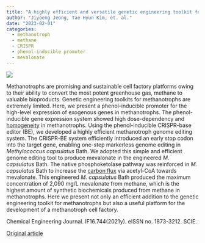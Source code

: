 ```yaml
---
title: "A highly efficient and versatile genetic engineering toolkit for a methanotrph-based biorefinery"
author: "Jiyoeng Jeong, Tae Hyun Kim, et. al."
date: "2023-02-01"
categories:
  - methanotroph
  - methane
  - CRISPR
  - phenol-inducible promoter
  - mevalonate
---
```


![](images/image-1220142712.png)

Methanotrophs are promising and sustainable cell factory platforms owing to their ability to convert the most potent greenhouse gas, methane to valuable bioproducts. Genetic engineering toolkits for methanotrophs are extremely limited. Here, we present a phenol-inducible promoter for the high-level expression of exogenous genes in methanotrophs. The phenol-inducible gene expression system showed high dose-dependency and [homogeneity](https://www.sciencedirect.com/topics/earth-and-planetary-sciences/homogeneity "Learn more about homogeneity from ScienceDirect's AI-generated Topic Pages") in methanotrophs. Using the phenol-inducible CRISPR-base editor (BE), we developed a highly efficient methanotroph genome editing system. The CRISPR-BE system efficiently introduced an early stop codon into the target gene, enabling one-step markerless genome editing in *Methylococcus capsulatus* Bath. We adopted this simple and efficient genome editing tool to produce mevalonate in the engineered *M. capsulatus* Bath. The native phosphoketolase pathway was reinforced in *M. capsulatus* Bath to increase the [carbon flux](https://www.sciencedirect.com/topics/earth-and-planetary-sciences/carbon-flux "Learn more about carbon flux from ScienceDirect's AI-generated Topic Pages") via acetyl-CoA towards mevalonate. This engineered *M. capsulatus* Bath produced the maximum concentration of 2,090 mg/L mevalonate from methane, which is the highest amount of synthetic biochemicals produced from methane in methanotrophs. Here we present not only an efficient addition to the genetic engineering toolkit for methanotrophs but also a useful platform for the development of a methanotroph cell factory.

Chemical Engineering Journal. IF16.744(2021y). eISSN no. 1873-3212. SCIE.

[Original article](https://www.sciencedirect.com/science/article/pii/S1385894722053918){.external target="_blank"}
